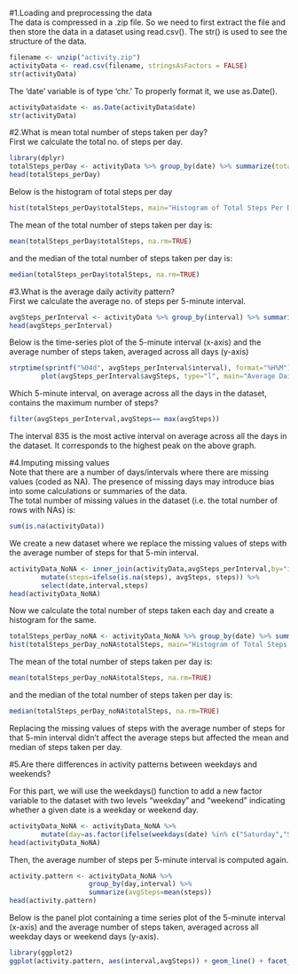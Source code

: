 #1.Loading and preprocessing the data  
The data is compressed in a .zip file. So we need to first extract the file and then store the data in a dataset using read.csv(). The str() is used to see the structure of the data.
```r
filename <- unzip("activity.zip")
activityData <- read.csv(filename, stringsAsFactors = FALSE)
str(activityData)
```

The 'date' variable is of type 'chr.' To properly format it, we use as.Date().
```r
activityData$date <- as.Date(activityData$date)
str(activityData)
```

#2.What is mean total number of steps taken per day?  
First we calculate the total no. of steps per day.
```r
library(dplyr)
totalSteps_perDay <- activityData %>% group_by(date) %>% summarize(totalSteps = sum(steps, na.rm=TRUE))
head(totalSteps_perDay)
```
Below is the histogram of total steps per day  
```r
hist(totalSteps_perDay$totalSteps, main="Histogram of Total Steps Per Day", xlab="Total steps per day", ylab = "Frequency of total steps per day", breaks = 20)
```  
  
The mean of the total number of steps taken per day is:
```r
mean(totalSteps_perDay$totalSteps, na.rm=TRUE)
```
and the median of the total number of steps taken per day is:
```r
median(totalSteps_perDay$totalSteps, na.rm=TRUE)
```

#3.What is the average daily activity pattern?  
First we calculate the average no. of steps per 5-minute interval.
```r
avgSteps_perInterval <- activityData %>% group_by(interval) %>% summarize(avgSteps = mean(steps, na.rm=TRUE))
head(avgSteps_perInterval)
```

Below is the time-series plot of the 5-minute interval (x-axis) and the average number of steps taken, averaged across all days (y-axis)
```r
strptime(sprintf("%04d", avgSteps_perInterval$interval), format="%H%M") %>%
        plot(avgSteps_perInterval$avgSteps, type="l", main="Average Daily Activity", xlab="Time Interval(HH:MM)", ylab="Average Steps per Interval")
```

Which 5-minute interval, on average across all the days in the dataset, contains the maximum number of steps?
```r
filter(avgSteps_perInterval,avgSteps== max(avgSteps))
```
The interval 835 is the most active interval on average across all the days in the dataset. It corresponds to the highest peak on the above graph.

#4.Imputing missing values  
Note that there are a number of days/intervals where there are missing values (coded as NA). The presence of missing days may introduce bias into some calculations or summaries of the data.  
The total number of missing values in the dataset (i.e. the total number of rows with NAs) is:
```r
sum(is.na(activityData))
```
We create a new dataset where we replace the missing values of steps with the average number of steps for that 5-min interval.
```r
activityData_NoNA <- inner_join(activityData,avgSteps_perInterval,by="interval") %>%
        mutate(steps=ifelse(is.na(steps), avgSteps, steps)) %>%
        select(date,interval,steps)
head(activityData_NoNA)
```

Now we calculate the total number of steps taken each day and create a histogram for the same.
```r
totalSteps_perDay_noNA <- activityData_NoNA %>% group_by(date) %>% summarize(totalSteps = sum(steps, na.rm=TRUE))
hist(totalSteps_perDay_noNA$totalSteps, main="Histogram of Total Steps Per Day", xlab="Total steps per day", ylab = "Frequency of total steps per day", breaks = 20)
```  
  
The mean of the total number of steps taken per day is:
```r
mean(totalSteps_perDay_noNA$totalSteps, na.rm=TRUE)
```
and the median of the total number of steps taken per day is:
```r
median(totalSteps_perDay_noNA$totalSteps, na.rm=TRUE)
```
Replacing the missing values of steps with the average number of steps for that 5-min interval didn't affect the average steps but affected the mean and median of steps taken per day.

#5.Are there differences in activity patterns between weekdays and weekends?

For this part, we will use the weekdays() function to add a new factor variable to the dataset with two levels "weekday" and "weekend" indicating whether a given date is a weekday or weekend day.
```r
activityData_NoNA <- activityData_NoNA %>% 
        mutate(day=as.factor(ifelse(weekdays(date) %in% c("Saturday","Sunday"), "weekend", "weekday")))
head(activityData_NoNA)
```

Then, the average number of steps per 5-minute interval is computed again.
```r
activity.pattern <- activityData_NoNA %>%
                    group_by(day,interval) %>%
                    summarize(avgSteps=mean(steps))
head(activity.pattern)
```
Below is the panel plot containing a time series plot of the 5-minute interval (x-axis) and the average number of steps taken, averaged across all weekday days or weekend days (y-axis).
```r
library(ggplot2)
ggplot(activity.pattern, aes(interval,avgSteps)) + geom_line() + facet_grid(day~.) + labs(title="Average Daily Activity Weekday VS. Weekend", x="Time Interval", y="Number of Steps")
```